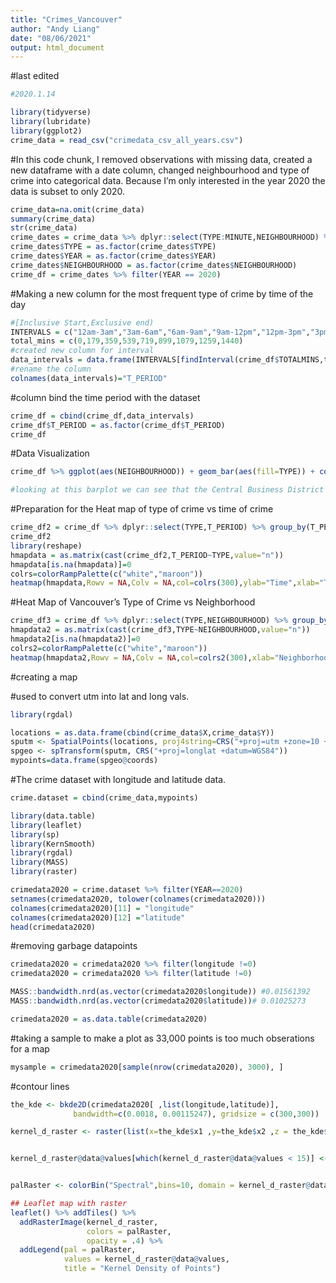 ---
title: "Crimes_Vancouver"
author: "Andy Liang"
date: "08/06/2021"
output: html_document
---

#last edited
```{r}
#2020.1.14
```


```{r}
library(tidyverse)
library(lubridate)
library(ggplot2)
crime_data = read_csv("crimedata_csv_all_years.csv")
```

#In this code chunk, I removed observations with missing data, created a new dataframe with a date column, changed neighbourhood and type of crime into categorical data. Because I'm only interested in the year 2020 the data is subset to only 2020.
```{r}
crime_data=na.omit(crime_data)
summary(crime_data)
str(crime_data)
crime_dates = crime_data %>% dplyr::select(TYPE:MINUTE,NEIGHBOURHOOD) %>% mutate(TOTALMINS = HOUR*60 + MINUTE) %>% mutate(DATE = make_datetime(YEAR,MONTH,DAY,HOUR,MINUTE))
crime_dates$TYPE = as.factor(crime_dates$TYPE)
crime_dates$YEAR = as.factor(crime_dates$YEAR)
crime_dates$NEIGHBOURHOOD = as.factor(crime_dates$NEIGHBOURHOOD)
crime_df = crime_dates %>% filter(YEAR == 2020)
```




#Making a new column for the most frequent type of crime by time of the day
```{r}
#[Inclusive Start,Exclusive end)
INTERVALS = c("12am-3am","3am-6am","6am-9am","9am-12pm","12pm-3pm","3pm-6pm","6pm-9pm","9pm-12am")
total_mins = c(0,179,359,539,719,899,1079,1259,1440)
#created new column for interval
data_intervals = data.frame(INTERVALS[findInterval(crime_df$TOTALMINS,total_mins)])
#rename the column
colnames(data_intervals)="T_PERIOD"
```


#column bind the time period with the dataset
```{r}
crime_df = cbind(crime_df,data_intervals)
crime_df$T_PERIOD = as.factor(crime_df$T_PERIOD)
crime_df
```

#Data Visualization

```{r}
crime_df %>% ggplot(aes(NEIGHBOURHOOD)) + geom_bar(aes(fill=TYPE)) + coord_flip()

#looking at this barplot we can see that the Central Business District is the neighborhood with the most type of crimes
```







#Preparation for the Heat map of type of crime vs time of crime
```{r}
crime_df2 = crime_df %>% dplyr::select(TYPE,T_PERIOD) %>% group_by(T_PERIOD) %>% mutate(T_PERIOD = factor(T_PERIOD,levels=INTERVALS)) %>% arrange(T_PERIOD) %>% count(TYPE)
crime_df2
library(reshape)
hmapdata = as.matrix(cast(crime_df2,T_PERIOD~TYPE,value="n"))
hmapdata[is.na(hmapdata)]=0
colrs=colorRampPalette(c("white","maroon"))
heatmap(hmapdata,Rowv = NA,Colv = NA,col=colrs(300),ylab="Time",xlab="Type of Crime",cexRow = 0.65,cexCol = 0.65,margins = c(15,7),main="Types of Crime vs Time of Crime ")
```




#Heat Map of Vancouver's Type of Crime  vs Neighborhood 
```{r}
crime_df3 = crime_df %>% dplyr::select(TYPE,NEIGHBOURHOOD) %>% group_by(NEIGHBOURHOOD) %>% count(TYPE) 
hmapdata2 = as.matrix(cast(crime_df3,TYPE~NEIGHBOURHOOD,value="n"))
hmapdata2[is.na(hmapdata2)]=0
colrs2=colorRampPalette(c("white","maroon"))
heatmap(hmapdata2,Rowv = NA,Colv = NA,col=colrs2(300),xlab="Neighborhood",ylab="Type of Crime",cexRow = 0.65,cexCol = 0.65,margins = c(10,15),main="Types of Crime vs Neighborhood ") 
```


#creating a map


#used to convert utm into lat and long vals.
```{r}
library(rgdal)
```

```{r}
locations = as.data.frame(cbind(crime_data$X,crime_data$Y))
sputm <- SpatialPoints(locations, proj4string=CRS("+proj=utm +zone=10 +datum=WGS84")) 
spgeo <- spTransform(sputm, CRS("+proj=longlat +datum=WGS84"))
mypoints=data.frame(spgeo@coords)
```

#The crime dataset with longitude and latitude data.
```{r}
crime.dataset = cbind(crime_data,mypoints)
```


```{r}
library(data.table)
library(leaflet)
library(sp)
library(KernSmooth)
library(rgdal)
library(MASS)
library(raster)
```


```{r}
crimedata2020 = crime.dataset %>% filter(YEAR==2020)
setnames(crimedata2020, tolower(colnames(crimedata2020)))
colnames(crimedata2020)[11] = "longitude"
colnames(crimedata2020)[12] ="latitude"
head(crimedata2020)

```

#removing garbage datapoints
```{r}
crimedata2020 = crimedata2020 %>% filter(longitude !=0)
crimedata2020 = crimedata2020 %>% filter(latitude !=0)

```


```{r}
MASS::bandwidth.nrd(as.vector(crimedata2020$longitude)) #0.01561392
MASS::bandwidth.nrd(as.vector(crimedata2020$latitude))# 0.01025273
```


```{r}
crimedata2020 = as.data.table(crimedata2020)
```

#taking a sample to make a plot as 33,000 points is too much obserations for a map

```{r}
mysample = crimedata2020[sample(nrow(crimedata2020), 3000), ]
```


#contour lines
```{r}

the_kde <- bkde2D(crimedata2020[ ,list(longitude,latitude)],
              bandwidth=c(0.0018, 0.00115247), gridsize = c(300,300))

kernel_d_raster <- raster(list(x=the_kde$x1 ,y=the_kde$x2 ,z = the_kde$fhat))


kernel_d_raster@data@values[which(kernel_d_raster@data@values < 15)] <- NA


palRaster <- colorBin("Spectral",bins=10, domain = kernel_d_raster@data@values, na.color = "transparent")

## Leaflet map with raster
leaflet() %>% addTiles() %>% 
  addRasterImage(kernel_d_raster, 
                 colors = palRaster, 
                 opacity = .4) %>%
  addLegend(pal = palRaster, 
            values = kernel_d_raster@data@values, 
            title = "Kernel Density of Points")
```


